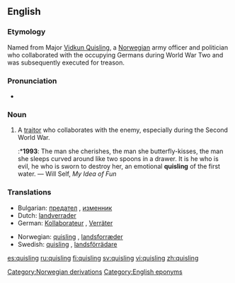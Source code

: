==English==

===Etymology===
Named from Major [[w:Vidkun Quisling|Vidkun Quisling]], a [[Norwegian]] army officer and politician who collaborated with the occupying Germans during World War Two and was subsequently executed for treason.

===Pronunciation===
* {{IPA|/ˈkwɪzlɪŋ/}}

===Noun===
{{en-noun}}

# A [[traitor]] who collaborates with the enemy, especially during the Second World War.
#:*'''1993''': The man she cherishes, the man she butterfly-kisses, the man she sleeps curved around like two spoons in a drawer.  It is he who is evil, he who is sworn to destroy her, an emotional '''quisling''' of the first water. — Will Self, ''My Idea of Fun''

===Translations===
{{rfc-level|Translations at L3+ (AutoFormat would have corrected level of Translations)}}
{{top}}
*Bulgarian: [[предател]] {{m}}, [[изменник]] {{m}}
*Dutch: [[landverrader]]
*German: [[Kollaborateur]] {{m}}, [[Verräter]] {{m}}
{{mid}}
*Norwegian: [[#Norwegian|quisling]] {{c}}, [[landsforræder]] {{c}}
*Swedish: [[#Swedish|quisling]] {{c}}, [[landsförrädare]] {{c}}
{{bottom}}

[[Category:Norwegian derivations]]
[[Category:English eponyms]]

[[es:quisling]]
[[ru:quisling]]
[[fi:quisling]]
[[sv:quisling]]
[[vi:quisling]]
[[zh:quisling]]